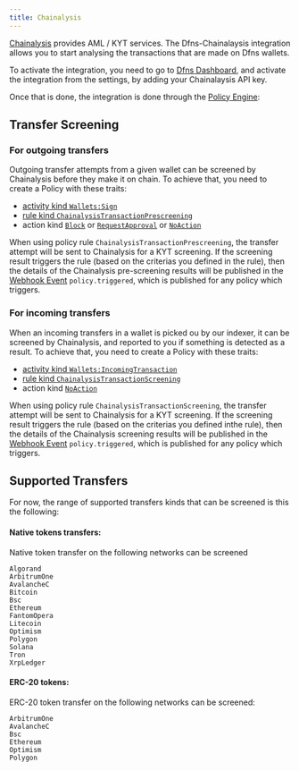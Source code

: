 ```yaml
---
title: Chainalysis
---
```


[Chainalysis](https://www.chainalysis.com/) provides AML / KYT services. The Dfns-Chainalaysis integration allows you to start analysing the transactions that are made on Dfns wallets.

To activate the integration, you need to go to [Dfns Dashboard](https://app.dfns.io), and activate the integration from the settings, by adding your Chainalaysis API key.

Once that is done, the integration is done through the [Policy Engine](../../api-docs/policy-engine):



## Transfer Screening

### For outgoing transfers

Outgoing transfer attempts from a given wallet can be screened by Chainalysis before they make it on chain. To achieve that, you need to create a Policy with these traits:

* [activity kind `Wallets:Sign`](/core-concepts/policies#wallets%3Asign-activity)
* [rule kind `ChainalysisTransactionPrescreening`](/core-concepts/policies#chainalysistransactionprescreening-policy-rule)
* action kind [`Block`](/core-concepts/policies#block-policy-action) or [`RequestApproval`](/core-concepts/policies#requestapproval-policy-action) or [`NoAction`](/core-concepts/policies#noaction-policy-action)

When using policy rule `ChainalysisTransactionPrescreening`, the transfer attempt will be sent to Chainalysis for a KYT screening. If the screening result triggers the rule (based on the criterias you defined in the rule), then the details of the Chainalysis pre-screening results will be published in the   [Webhook Event](../../../api-docs/webhooks#webhook-events) `policy.triggered`, which is published for any policy which triggers.



### For incoming transfers

When an incoming transfers in a wallet is picked ou by our indexer, it can be screened by Chainalysis, and reported to you if something is detected as a result. To achieve that, you need to create a Policy with these traits:

* [activity kind `Wallets:IncomingTransaction`](../../../api-docs/policy-engine/policies#wallets-incomingtransaction-activity)
* [rule kind `ChainalysisTransactionScreening`](../../../api-docs/policy-engine/policies#chainalysistransactionscreening-policy-rule)
* action kind [`NoAction`](../../../api-docs/policy-engine/policies#noaction-policy-action)

When using policy rule `ChainalysisTransactionScreening`, the transfer attempt will be sent to Chainalysis for a KYT screening. If the screening result triggers the rule (based on the criterias you defined inthe rule), then the details of the Chainalysis screening results will be published in the   [Webhook Event](../../../api-docs/webhooks#webhook-events) `policy.triggered`, which is published for any policy which triggers.



## Supported Transfers

For now, the range of supported transfers kinds that can be screened is this the following:

#### Native tokens transfers:

Native token transfer on the following networks can be screened

```
Algorand
ArbitrumOne
AvalancheC
Bitcoin
Bsc
Ethereum
FantomOpera
Litecoin
Optimism
Polygon
Solana
Tron
XrpLedger
```

#### ERC-20 tokens:

ERC-20 token transfer on the following networks can be screened:

```
ArbitrumOne
AvalancheC
Bsc
Ethereum
Optimism
Polygon
```
